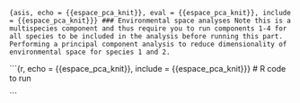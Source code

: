 ```{asis, echo = {{espace_pca_knit}}, eval = {{espace_pca_knit}}, include = {{espace_pca_knit}}}
### Environmental space analyses
Note this is a multispecies component and thus require you to run components 1-4 for all species to be included in the analysis before running this part. Performing a principal component analysis to reduce dimensionality of environmental space for species 1 and 2.
```

```{r, echo = {{espace_pca_knit}}, include = {{espace_pca_knit}}}
# R code to run 

```
